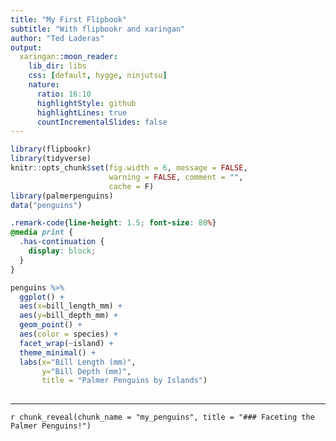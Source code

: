 ```yaml
---
title: "My First Flipbook"
subtitle: "With flipbookr and xaringan"
author: "Ted Laderas"
output:
  xaringan::moon_reader:
    lib_dir: libs
    css: [default, hygge, ninjutsu]
    nature:
      ratio: 16:10
      highlightStyle: github
      highlightLines: true
      countIncrementalSlides: false
---
```


```r
library(flipbookr)
library(tidyverse)
knitr::opts_chunk$set(fig.width = 6, message = FALSE, 
                      warning = FALSE, comment = "", 
                      cache = F)
library(palmerpenguins)
data("penguins")
```


```css
.remark-code{line-height: 1.5; font-size: 80%}
@media print {
  .has-continuation {
    display: block;
  }
}
```

```r
penguins %>% 
  ggplot() +
  aes(x=bill_length_mm) +
  aes(y=bill_depth_mm) +
  geom_point() +
  aes(color = species) +
  facet_wrap(~island) +
  theme_minimal() +
  labs(x="Bill Length (mm)", 
       y="Bill Depth (mm)", 
       title = "Palmer Penguins by Islands") 
  
```

---

`r chunk_reveal(chunk_name = "my_penguins", title = "### Faceting the Palmer Penguins!")`